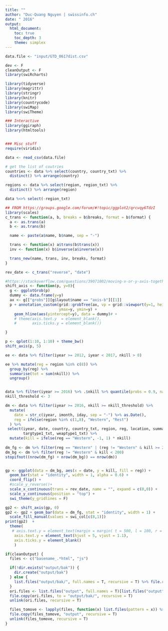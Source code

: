 ```yaml
---
title: ""
author: "Duc-Quang Nguyen | swissinfo.ch"
date: " 2016"
output: 
  html_document:
    toc: true
    toc_depth: 3
    theme: simplex
---
```


```r
data.file <- "input/GTD_0617dist.csv"

dev <- F
cleanOutput <- F
library(swiRcharts)

library(tidyverse)
library(magrittr)
library(stringr)
library(knitr)
library(countrycode)
library(swiMap)
library(swiTheme)

### Interactive 
library(ggiraph)
library(htmltools)


### Misc stuff
require(viridis)
```

```r
data <- read_csv(data.file) 

# get the list of coutries
countries <- data %>% select(country, country_txt) %>% 
  distinct() %>% arrange(country) 

regions <- data %>% select(region, region_txt) %>% 
  distinct() %>% arrange(region) 

data %<>% select(-region_txt)
```


```r
## FROM https://groups.google.com/forum/#!topic/ggplot2/qrcvqy6TdzI
library(scales)
c_trans <- function(a, b, breaks = b$breaks, format = b$format) {
  a <- as.trans(a)
  b <- as.trans(b)

  name <- paste(a$name, b$name, sep = "-")

  trans <- function(x) a$trans(b$trans(x))
  inv <- function(x) b$inverse(a$inverse(x))

  trans_new(name, trans, inv, breaks, format)
}

rev_date <- c_trans("reverse", "date")

#https://stackoverflow.com/questions/39071002/moving-x-or-y-axis-together-with-tick-labels-to-the-middle-of-a-single-ggplot-n
shift_axis <- function(p, y=0){
  g <- ggplotGrob(p)
  dummy <- data.frame(y=y)
  ax <- g[["grobs"]][g$layout$name == "axis-b"][[1]]
  p + annotation_custom(grid::grobTree(ax, vp = grid::viewport(y=1, height=sum(ax$height))), 
                        ymax=y, ymin=y) +
    geom_hline(aes(yintercept=y), data = dummy)# +
    # theme(axis.text.y  = element_blank(), 
    #       axis.ticks.y = element_blank())

}

p <- qplot(1:10, 1:10) + theme_bw() 
shift_axis(p, 5)
```


```r
ee <- data %>% filter(iyear >= 2012, iyear < 2017, nkill > 0) 

ee %>% mutate(reg = region %in% c(8)) %>%
  group_by(reg) %>%
  summarise(tot = sum(nkill)) %>%
  ungroup()


data %>% filter(iyear >= 2016) %>% .$nkill %>% quantile(probs = 0.9, na.rm = T)
nkill_threshold <- 3

dm <- data %>% filter(iyear >= 2016, nkill >= nkill_threshold) %>%
  mutate(
    date = str_c(iyear, imonth, iday, sep = "-") %>% as.Date(),
    reg = ifelse(region %in% c(1,8), "Western", "Rest")
  ) %>%
 select(iyear, date, country, country_txt, region, reg, location, summary, nkill, 
        targtype1_txt, weaptype1_txt) %>%
  mutate(kill = ifelse(reg == "Western", -1, 1) * nkill)
  
dm_fg <- dm %>% filter(reg == "Western" | (reg != "Western" & kill >= 200))
dm_bg <- dm %>% filter(reg != "Western" & kill < 200)
stopifnot((nrow(dm_fg) + nrow(dm_bg)) == nrow(dm))


gp <- ggplot(data = dm_bg, aes(x = date, y = kill, fill = reg)) + 
  geom_bar(stat = "identity", width = 1, alpha = 0.6) +
  coord_flip() + 
  #scale_y_reverse()+
  scale_x_continuous(trans = rev_date, name = "", expand = c(0,0)) +
  scale_y_continuous(position = "top") +
  swi_theme(y_gridlines = F)

gp2 <- shift_axis(gp, 0)
gp2 <- gp2 + geom_bar(data = dm_fg, stat = "identity", width = 1) +
  scale_fill_manual(values = swi_col[c(8,1)])
print(gp2)  +
  theme(
   # axis.text.y = element_text(margin = margin( t = 500, l = 100, r = -70))
    axis.text.y = element_text(hjust = 5, vjust = 1.1),
    axis.ticks.y = element_blank()
    )


```



```r
if(cleanOutput) {
  files <- c("basename_.*html", "js")

  if(!dir.exists("output/bak")) {
    dir.create("output/bak")
  } else {
    list.files("output/bak/", full.names = T, recursive = T) %>% file.remove()
  }
  ori.files <- list.files("output", full.names = T)[list.files("output") != "bak"]
  file.copy(ori.files, to = "output/bak/", recursive = T)
  unlink(ori.files, recursive = T)

  files_tomove <- lapply(files, function(x) list.files(pattern = x)) %>% unlist()
  file.copy(files_tomove, "output", recursive = T)
  unlink(files_tomove, recursive = T)
}


```
